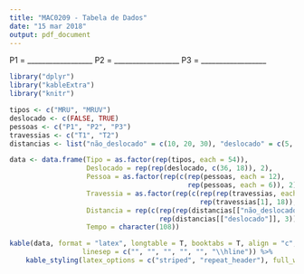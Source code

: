 ```yaml
---
title: "MAC0209 - Tabela de Dados"
date: "15 mar 2018"
output: pdf_document
---
```


P1 = __________________ P2 = __________________ P3 = __________________

```r

library("dplyr")
library("kableExtra")
library("knitr")

tipos <- c("MRU", "MRUV")
deslocado <- c(FALSE, TRUE)
pessoas <- c("P1", "P2", "P3")
travessias <- c("T1", "T2")
distancias <- list("não_deslocado" = c(10, 20, 30), "deslocado" = c(5, 10, 15, 20, 25, 30))

data <- data.frame(Tipo = as.factor(rep(tipos, each = 54)),
                   Deslocado = rep(rep(deslocado, c(36, 18)), 2),
                   Pessoa = as.factor(rep(c(rep(pessoas, each = 12),
                                            rep(pessoas, each = 6)), 2)),
                   Travessia = as.factor(rep(c(rep(rep(travessias, each = 6), 3),
                                               rep(travessias[1], 18)), 2)),
                   Distancia = rep(c(rep(rep(distancias[["não_deslocado"]], each = 2), 6),
                                     rep(distancias[["deslocado"]], 3)), 2),
                   Tempo = character(108))

kable(data, format = "latex", longtable = T, booktabs = T, align = "c",
                  linesep = c("", "", "", "", "", "\\hline")) %>%
    kable_styling(latex_options = c("striped", "repeat_header"), full_width = T, font_size = 12)
```


